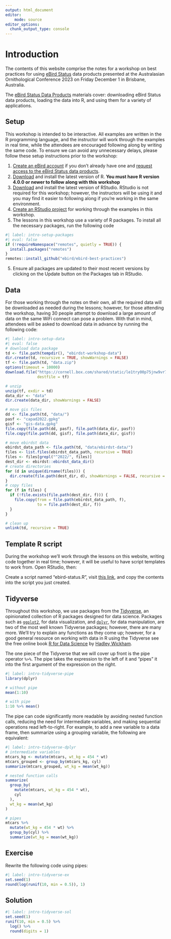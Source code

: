 ```yaml
---
output: html_document
editor:
    mode: source
editor_options: 
  chunk_output_type: console
---
```


# Introduction {.unnumbered}

The contents of this website comprise the notes for a workshop on best practices for using [eBird Status](https://science.ebird.org/en/status-and-trends) data products presented at the Australasian Ornithological Conference 2023 on Friday December 1 in Brisbane, Australia.

The [eBird Status Data Products](ebirdst.qmd) materials cover: downloading eBird Status data products, loading the data into R, and using them for a variety of applications.

## Setup {#sec-intro-setup}

This workshop is intended to be interactive. All examples are written in the R programming language, and the instructor will work through the examples in real time, while the attendees are encouraged following along by writing the same code. To ensure we can avoid any unnecessary delays, please follow these setup instructions prior to the workshop:

1. [Create an eBird account](https://secure.birds.cornell.edu/cassso/account/create) if you don't already have one and [request access to the eBird Status data products](https://science.ebird.org/en/status-and-trends/download-data).
2. [Download](https://cloud.r-project.org/) and install the latest version of R. **You must have R version 4.0.0 or newer to follow along with this workshop**
3. [Download](https://posit.co/download/rstudio-desktop/#download) and install the latest version of RStudio. RStudio is not required for this workshop; however, the instructors will be using it and you may find it easier to following along if you're working in the same environment.
4. [Create an RStudio project](https://support.posit.co/hc/en-us/articles/200526207-Using-RStudio-Projects) for working through the examples in this workshop.
5. The lessons in this workshop use a variety of R packages. To install all the necessary packages, run the following code

```r
#| label: intro-setup-packages
#| eval: false
if (!requireNamespace("remotes", quietly = TRUE)) {
  install.packages("remotes")
}
remotes::install_github("ebird/ebird-best-practices")
```
5. Ensure all packages are updated to their most recent versions by clicking on the Update button on the Packages tab in RStudio.

## Data {#sec-intro-setup-data}

For those working through the notes on their own, all the required data will be downloaded as needed during the lessons; however, for those attending the workshop, having 30 people attempt to download a large amount of data on the same WiFi connect can pose a problem. With that in mind, attendees will be asked to download data in advance by running the following code:

```r
#| label: intro-setup-data
#| eval: false
# download data package
td <- file.path(tempdir(), "ebirdst-workshop-data")
dir.create(td, recursive = TRUE, showWarnings = FALSE)
tf <- file.path(td, "data.zip")
options(timeout = 10000)
download.file("https://cornell.box.com/shared/static/le1try00p75jnw9vr7cb0c64m3icwkpm.zip", 
              destfile = tf)

# unzip
unzip(tf, exdir = td)
data_dir <- "data"
dir.create(data_dir, showWarnings = FALSE)

# move gis files
dd <- file.path(td, "data/")
pasf <- "capad2022.gpkg"
gisf <- "gis-data.gpkg"
file.copy(file.path(dd, pasf), file.path(data_dir, pasf))
file.copy(file.path(dd, gisf), file.path(data_dir, gisf))

# move ebirdst data
ebirdst_data_path <- file.path(td, "data/ebirdst-data/")
files <- list.files(ebirdst_data_path, recursive = TRUE)
files <- files[grepl("^2022/", files)]
dest_dir <- ebirdst::ebirdst_data_dir()
# create directories
for (d in unique(dirname(files))) {
  dir.create(file.path(dest_dir, d), showWarnings = FALSE, recursive = TRUE)
}
# copy files
for (f in files) {
  if (!file.exists(file.path(dest_dir, f))) {
    file.copy(from = file.path(ebirdst_data_path, f), 
              to = file.path(dest_dir, f))
  }
}

# clean up
unlink(td, recursive = TRUE)
```

## Template R script

During the workshop we'll work through the lessons on this website, writing code together in real time; however, it will be useful to have script templates to work from. Open RStudio, then:

Create a script named "ebird-status.R", visit [this link](https://raw.githubusercontent.com/ebird/ebirdst-one-day-status-workshop/main/scripts/ebird-status.R), and copy the contents into the script you just created.

## Tidyverse {#sec-intro-tidyverse}

Throughout this workshop, we use packages from the [Tidyverse](https://www.tidyverse.org/), an opinionated collection of R packages designed for data science. Packages such as [`ggplot2`](https://ggplot2.tidyverse.org/), for data visualization, and [`dplyr`](https://dplyr.tidyverse.org/), for data manipulation, are two of the most well known Tidyverse packages; however, there are many more. We’ll try to explain any functions as they come up; however, for a good general resource on working with data in R using the Tidyverse see the free online book [R for Data Science](https://r4ds.hadley.nz/) by [Hadley Wickham](https://hadley.nz/).

The one piece of the Tidyverse that we will cover up front is the pipe operator `%>%`. The pipe takes the expression to the left of it and "pipes" it into the first argument of the expression on the right.

```r
#| label: intro-tidyverse-pipe
library(dplyr)

# without pipe
mean(1:10)

# with pipe
1:10 %>% mean()
```

The pipe can code significantly more readable by avoiding nested function calls, reducing the need for intermediate variables, and making sequential operations read left-to-right. For example, to add a new variable to a data frame, then summarize using a grouping variable, the following are equivalent:

```r
#| label: intro-tidyverse-dplyr
# intermediate variables
mtcars_kg <- mutate(mtcars, wt_kg = 454 * wt)
mtcars_grouped <- group_by(mtcars_kg, cyl)
summarize(mtcars_grouped, wt_kg = mean(wt_kg))

# nested function calls
summarize(
  group_by(
    mutate(mtcars, wt_kg = 454 * wt),
    cyl
  ),
  wt_kg = mean(wt_kg)
)

# pipes
mtcars %>% 
  mutate(wt_kg = 454 * wt) %>% 
  group_by(cyl) %>% 
  summarize(wt_kg = mean(wt_kg))
```

::: {.callout-caution icon=false}
## Exercise

Rewrite the following code using pipes:

```r
#| label: intro-tidyverse-ex
set.seed(1)
round(log(runif(10, min = 0.5)), 1)
```
:::

::: {.callout-note icon=false collapse="true"}
## Solution

```r
#| label: intro-tidyverse-sol
set.seed(1)
runif(10, min = 0.5) %>% 
  log() %>% 
  round(digits = 1)
```
:::

